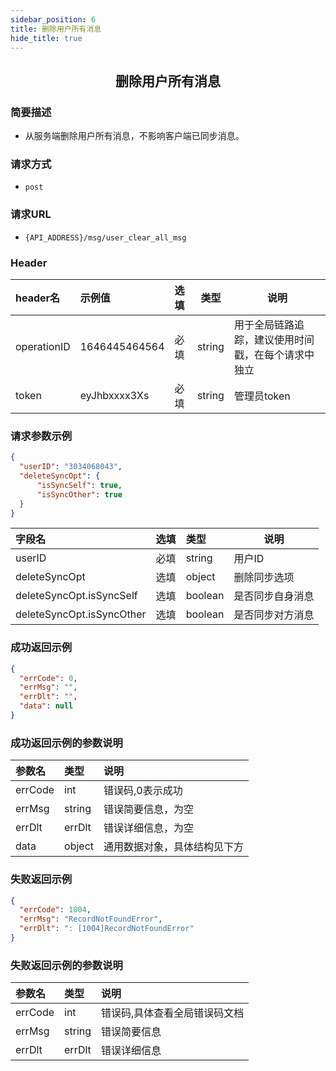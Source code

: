 ```yaml
---
sidebar_position: 6
title: 删除用户所有消息
hide_title: true
---
```


<center>

## 删除用户所有消息

</center>

### 简要描述
- 从服务端删除用户所有消息，不影响客户端已同步消息。

### 请求方式

- `post` 
### 请求URL
- `{API_ADDRESS}/msg/user_clear_all_msg` 


### Header
|header名|示例值|选填|类型|说明|
|:----    |:-------    |:--- |---|------      |
|operationID|1646445464564|必填|string|用于全局链路追踪，建议使用时间戳，在每个请求中独立|
|token|eyJhbxxxx3Xs|必填|string|管理员token|


### 请求参数示例


```json
{
  "userID": "3034068043",
  "deleteSyncOpt": {
      "isSyncSelf": true,
      "isSyncOther": true
  }
}
```
|字段名|选填|类型|说明|
|:----    |:-------    |:--- |---|
|userID|必填|string|用户ID|
|deleteSyncOpt|选填|object|删除同步选项|
|deleteSyncOpt.isSyncSelf|选填|boolean|是否同步自身消息|
|deleteSyncOpt.isSyncOther|选填|boolean|是否同步对方消息|
### 成功返回示例


```json
{
  "errCode": 0,
  "errMsg": "",
  "errDlt": "",
  "data": null
}
```
### 成功返回示例的参数说明


|参数名|类型|说明|
|:----    |:-------    |:--- |
|errCode|int|错误码,0表示成功|
|errMsg|string|错误简要信息，为空|
|errDlt|errDlt|错误详细信息，为空|
|data|object|通用数据对象，具体结构见下方|
### 失败返回示例


```json
{
  "errCode": 1004,
  "errMsg": "RecordNotFoundError",
  "errDlt": ": [1004]RecordNotFoundError"
}
```
### 失败返回示例的参数说明


|参数名|类型|说明|
|:----    |:-------    |:--- |
|errCode|int|错误码,具体查看全局错误码文档|
|errMsg|string|错误简要信息|
|errDlt|errDlt|错误详细信息|
